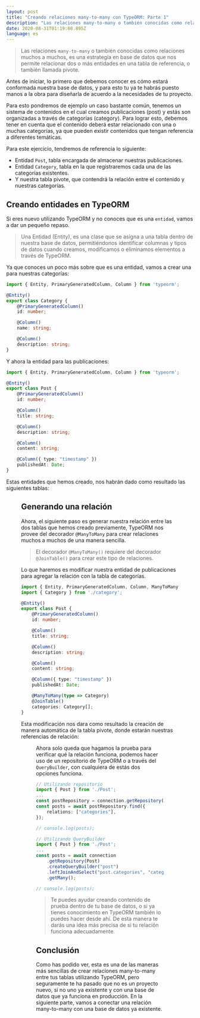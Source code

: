 ```yaml
---
layout: post
title: "Creando relaciones many-to-many con TypeORM: Parte 1"
description: "Las relaciones many-to-many o también conocidas como relaciones muchos a muchos, es una estrategia en base de datos que nos permite relacionar dos o más entidades en una tabla de referencia o también llamada, pivote."
date: 2020-08-31T01:19:08.895Z
language: es
---
```



> Las relaciones `many-to-many` o también conocidas como relaciones muchos a muchos, es una estrategía en base de datos que nos permite relacionar dos o más entidades en una tabla de referencia, o también llamada pivote.

Antes de iniciar, lo primero que debemos conocer es cómo estará conformada nuestra base de datos, y para esto tu ya te habrás puesto manos a la obra para diseñarla de acuerdo a la necesidades de tu proyecto.

Para esto pondremos de ejemplo un caso bastante común, tenemos un sistema de contenidos en el cual creamos publicaciones (post) y estás son organizadas a través de categorías (category). Para lograr esto, debemos tener en cuenta que el contenido deberá estar relacionado con una o muchas categorías, ya que pueden existir contenidos que tengan referencia a diferentes temáticas.

Para este ejercicio, tendremos de referencia lo siguiente:
- Entidad `Post`, tabla encargada de almacenar nuestras publicaciones.
- Entidad `Category`, tabla en la que registraremos cada una de las categorías existentes.
- Y nuestra tabla pivote, que contendrá la relación entre el contenido y nuestras categorías.

## Creando entidades en TypeORM
Si eres nuevo utilizando TypeORM y no conoces que es una `entidad`, vamos a dar un pequeño repaso.

> Una Entidad (Entity), es una clase que se asigna a una tabla dentro de nuestra base de datos, permitiéndonos identificar columnas y tipos de datos cuando creamos, modificamos o eliminamos elementos a través de TypeORM.

Ya que conoces un poco más sobre que es una entidad, vamos a crear una para nuestras categorías:

```ts
import { Entity, PrimaryGeneratedColumn, Column } from 'typeorm';

@Entity()
export class Category {
	@PrimaryGeneratedColumn()
	id: number;

	@Column()
	name: string;

	@Column()
	description: string;
}
```

Y ahora la entidad para las publicaciones:
```ts
import { Entity, PrimaryGeneratedColumn, Column } from 'typeorm';

@Entity()
export class Post {
	@PrimaryGeneratedColumn()
	id: number;

	@Column()
	title: string;

	@Column()
	description: string;

	@Column()
	content: string;

	@Column({ type: "timestamp" })
	publishedAt: Date;
}
```

Estas entidades que hemos creado, nos habrán dado como resultado las siguientes tablas:

<Figure src="/static/creando-relaciones-many-to-many-con-typeorm/first-database-schema.png" alt="Tablas autogeneradas por TypeORM" />

## Generando una relación
Ahora, el siguiente paso es generar nuestra relación entre las dos tablas que hemos creado previamente, TypeORM nos provee del decorador `@ManyToMany` para crear relaciones muchos a muchos de una manera sencilla.

> El decorador `@ManyToMany()` requiere del decorador `@JoinTable()` para crear este tipo de relaciones.

Lo que haremos es modificar nuestra entidad de publicaciones para agregar la relación con la tabla de categorías.

```ts
import { Entity, PrimaryGeneratedColumn, Column, ManyToMany, JoinTable } from 'typeorm';
import { Category } from './category';

@Entity()
export class Post {
	@PrimaryGeneratedColumn()
	id: number;

	@Column()
	title: string;

	@Column()
	description: string;

	@Column()
	content: string;

	@Column({ type: "timestamp" })
	publishedAt: Date;

	@ManyToMany(type => Category)
	@JoinTable()
	categories: Category[];
}
```

Esta modificación nos dara como resultado la creación de manera automática de la tabla pivote, donde estarán nuestras referencias de relación:

<Figure src="/static/creando-relaciones-many-to-many-con-typeorm/database-schema.png" alt="Modelo entidad relación" />

Ahora solo queda que hagamos la prueba para verificar qué la relación funciona, podemos hacer uso de un repositorio de TypeORM o a través del `QueryBuilder`, con cualquiera de estás dos opciones funciona.

```ts
// Utilizando repositorio
import { Post } from './Post';
...
const postRepository = connection.getRepository(Post);
const posts = await postRepository.find({
	relations: ["categories"],
});

// console.log(posts);
```

```ts
// Utilizando QueryBuilder
import { Post } from './Post';
...
const posts = await connection
    .getRepository(Post)
    .createQueryBuilder("post")
    .leftJoinAndSelect("post.categories", "category")
    .getMany();

// console.log(posts);
```

> Te puedes ayudar creando contenido de prueba dentro de tu base de datos, o si ya tienes conocimiento en TypeORM también lo puedes hacer desde ahí. De esta manera te darás una idea más precisa de si tu relación funciona adecuadamente.

## Conclusión
Como has podido ver, esta es una de las maneras más sencillas de crear relaciones many-to-many entre tus tablas utilizando TypeORM, pero seguramente te ha pasado que no es un proyecto nuevo, si no uno ya existente y con una base de datos que ya funciona en producción. En la siguiente parte, vamos a conectar una relación many-to-many con una base de datos ya existente.